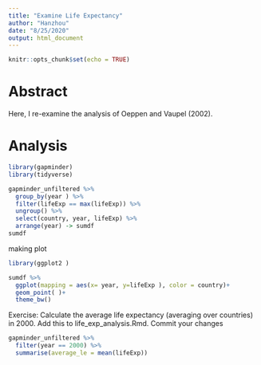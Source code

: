 ```yaml
---
title: "Examine Life Expectancy"
author: "Hanzhou"
date: "8/25/2020"
output: html_document
---
```


```r
knitr::opts_chunk$set(echo = TRUE)
```

# Abstract

Here, I re-examine the analysis of Oeppen and Vaupel (2002).

# Analysis

```r
library(gapminder)
library(tidyverse)

gapminder_unfiltered %>%
  group_by(year ) %>%
  filter(lifeExp == max(lifeExp)) %>%
  ungroup() %>%
  select(country, year, lifeExp) %>%
  arrange(year) -> sumdf
sumdf
```

making plot
```r
library(ggplot2 )

sumdf %>%
  ggplot(mapping = aes(x= year, y=lifeExp ), color = country)+
  geom_point( )+
  theme_bw()
```

Exercise: Calculate the average life expectancy (averaging over countries) in 2000. Add this to life_exp_analysis.Rmd. Commit your changes

```r
gapminder_unfiltered %>%
  filter(year == 2000) %>%
  summarise(average_le = mean(lifeExp))
```